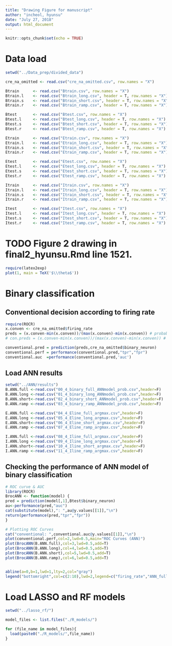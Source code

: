 ```yaml
---
title: "Drawing Figure for manuscript"
author: "incheol, hyunsu"
date: "July 27, 2018"
output: html_document
---
```


```r
knitr::opts_chunk$set(echo = TRUE)
```

# Data load
```r
setwd("../Data_prep/divided_data")

cre_na_omitted <- read.csv("cre_na_omitted.csv", row.names = "X")

Btrain		<- read.csv("Btrain.csv", row.names = "X")
Btrain.l	<- read.csv("Btrain_long.csv", header = T, row.names = "X")
Btrain.s	<- read.csv("Btrain_short.csv", header = T, row.names = "X")
Btrain.r	<- read.csv("Btrain_ramp.csv", header = T, row.names = "X")

Btest		<- read.csv("Btest.csv", row.names = "X")
Btest.l		<- read.csv("Btest_long.csv", header = T, row.names = "X")
Btest.s		<- read.csv("Btest_short.csv", header = T, row.names = "X")
Btest.r		<- read.csv("Btest_ramp.csv", header = T, row.names = "X")

Etrain		<- read.csv("Etrain.csv", row.names = "X")
Etrain.l	<- read.csv("Etrain_long.csv", header = T, row.names = "X")
Etrain.s	<- read.csv("Etrain_short.csv", header = T, row.names = "X")
Etrain.r	<- read.csv("Etrain_ramp.csv", header = T, row.names = "X")

Etest		<- read.csv("Etest.csv", row.names = "X")
Etest.l		<- read.csv("Etest_long.csv", header = T, row.names = "X")
Etest.s		<- read.csv("Etest_short.csv", header = T, row.names = "X")
Etest.r		<- read.csv("Etest_ramp.csv", header = T, row.names = "X")

Itrain		<- read.csv("Itrain.csv", row.names = "X")
Itrain.l	<- read.csv("Itrain_long.csv", header = T, row.names = "X")
Itrain.s	<- read.csv("Itrain_short.csv", header = T, row.names = "X")
Itrain.r	<- read.csv("Itrain_ramp.csv", header = T, row.names = "X")

Itest		<- read.csv("Itest.csv", row.names = "X")
Itest.l		<- read.csv("Itest_long.csv", header = T, row.names = "X")
Itest.s		<- read.csv("Itest_short.csv", header = T, row.names = "X")
Itest.r		<- read.csv("Itest_ramp.csv", header = T, row.names = "X")
```

# TODO Figure 2 drawing in final2_hyunsu.Rmd line 1521. 

```r
require(latex2exp)
plot(1, main = TeX('$\\theta$'))
```

# Binary classification

## Conventional decision according to firing rate
```r
require(ROCR)
x.conven <- cre_na_omitted$firing_rate
preds = (x.conven-min(x.conven))/(max(x.conven)-min(x.conven)) # probability로 conversion
# con.preds = (x.conven-min(x.conven))/(max(x.conven)-min(x.conven)) # probability로 conversion

conventional.pred = prediction(preds,cre_na_omitted$binary_neuron)
conventional.perf = performance(conventional.pred,"tpr","fpr")
conventional.auc  =performance(conventional.pred,'auc')
```

## Load ANN results
```r
setwd("../ANN/results")
B.ANN.full <-read.csv("00_4_binary_full_ANNmodel_prob.csv",header=F) 
B.ANN.long <-read.csv("01_4_binary_long_ANNmodel_prob.csv",header=F)
B.ANN.short<-read.csv("02_4_binary_short_ANNmodel_prob.csv",header=F)
B.ANN.ramp <-read.csv("03_4_binary_ramp_ANNmodel_prob.csv",header=F)

E.ANN.full <-read.csv("04_4_Eline_full_argmax.csv",header=F) 
E.ANN.long <-read.csv("05_4_Eline_long_argmax.csv",header=F)
E.ANN.short<-read.csv("06_4_Eline_short_argmax.csv",header=F)
E.ANN.ramp <-read.csv("07_4_Eline_ramp_argmax.csv",header=F)

I.ANN.full <-read.csv("08_4_Iline_full_argmax.csv",header=F) 
I.ANN.long <-read.csv("09_4_Iline_long_argmax.csv",header=F)
I.ANN.short<-read.csv("10_4_Iline_short_argmax.csv",header=F)
I.ANN.ramp <-read.csv("11_4_Iline_ramp_argmax.csv",header=F)
```
## Checking the performance of ANN model of binary classification
```r
# ROC curve & AUC
library(ROCR)
BrocANN <- function(model) {
pred = prediction(model[,1],Btest$binary_neuron)
au<-performance(pred,"auc")
cat(substitute(model),": ",au@y.values[[1]],"\n")
return(performance(pred,"tpr","fpr"))
}

# Plotting ROC Curves
cat("conventional: ",conventional.auc@y.values[[1]],"\n")
plot(conventional.perf,col=2,lwd=0.5,main="ROC Curves (ANN)")
plot(BrocANN(B.ANN.full),col=3,lwd=0.5,add=T)
plot(BrocANN(B.ANN.long),col=4,lwd=0.5,add=T)
plot(BrocANN(B.ANN.short),col=5,lwd=0.5,add=T)
plot(BrocANN(B.ANN.ramp),col=6,lwd=0.5,add=T)


abline(a=0,b=1,lwd=1,lty=2,col="gray")
legend("bottomright",col=c(2:10),lwd=2,legend=c("firing_rate","ANN_full","ANN_long","ANN_short","ANN_ramp"),bty='n') 
```


# Load LASSO and RF models
```r
setwd("../lasso_rf/")

model_files <- list.files("./R_models/")

for (file_name in model_files){
  load(paste0("./R_models/",file_name))
} 
```




